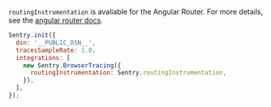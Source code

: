 `routingInstrumentation` is avaliable for the Angular Router. For more details, see the [angular router docs](/platforms/javascript/guides/angular/#configure/).

```JavaScript
Sentry.init({
  dsn: '__PUBLIC_DSN__',
  tracesSampleRate: 1.0,
  integrations: [
    new Sentry.BrowserTracing({
      routingInstrumentation: Sentry.routingInstrumentation,
    }),
  ],
});
```

<Include name="performance/browser-custom-routing-instrumentation.mdx" />
